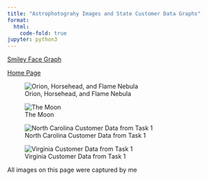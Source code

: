 ```yaml
---
title: "Astrophotograhy Images and State Customer Data Graphs"
format:
  html:
    code-fold: true
jupyter: python3
---
```

[Smiley Face Graph](https://nkim205.github.io/GROWER-demo-site/demo.html)

[Home Page](https://nkim205.github.io/GROWER-demo-site/index.html)

![Orion, Horsehead, and Flame Nebula](images/Orion.png)

![The Moon](images/Le_Moon.PNG.png)

![North Carolina Customer Data from Task 1](images/NorthCarolina.png)

![Virginia Customer Data from Task 1](images/Virginia.png)

All images on this page were captured by me
